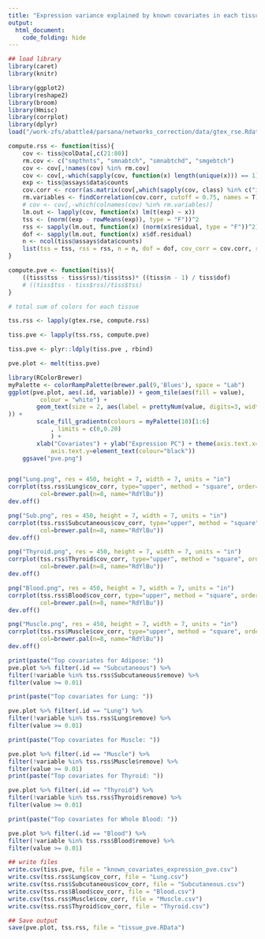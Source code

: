 ```yaml
---
title: "Expression variance explained by known covariates in each tissue"
output:
  html_document:
    code_folding: hide
---
```

```r
## load library
library(caret)
library(knitr)

library(ggplot2)
library(reshape2)
library(broom)
library(Hmisc)
library(corrplot)
library(dplyr)
load("/work-zfs/abattle4/parsana/networks_correction/data/gtex_rse.Rdata")

compute.rss <- function(tiss){
	cov <- tiss@colData[,c(21:80)]
	rm.cov <- c("smpthnts", "smnabtch", "smnabtchd", "smgebtch")
	cov <- cov[,!names(cov) %in% rm.cov]
	cov <- cov[,-which(sapply(cov, function(x) length(unique(x))) == 1)]
	exp <- tiss@assays$data$counts
	cov.corr <- rcorr(as.matrix(cov[,which(sapply(cov, class) %in% c("integer", "numeric"))]), type = "spearman")$r
	rm.variables <- findCorrelation(cov.corr, cutoff = 0.75, names = T)
	# cov <- cov[,-which(colnames(cov) %in% rm.variables)]
	lm.out <- lapply(cov, function(x) lm(t(exp) ~ x))
	tss <- (norm((exp - rowMeans(exp)), type = "F"))^2
	rss <- sapply(lm.out, function(x) (norm(x$residual, type = "F"))^2)
	dof <- sapply(lm.out, function(x) x$df.residual)
	n <- ncol(tiss@assays$data$counts)
	list(tss = tss, rss = rss, n = n, dof = dof, cov_corr = cov.corr, remove = rm.variables)
}

compute.pve <- function(tiss){
	((tiss$tss - tiss$rss)/tiss$tss)* ((tiss$n - 1) / tiss$dof)
	# ((tiss$tss - tiss$rss)/tiss$tss)
}

# total sum of colors for each tissue

tss.rss <- lapply(gtex.rse, compute.rss)

tiss.pve <- lapply(tss.rss, compute.pve)

tiss.pve <- plyr::ldply(tiss.pve , rbind)

pve.plot <- melt(tiss.pve)

library(RColorBrewer)
myPalette <- colorRampPalette(brewer.pal(9,'Blues'), space = "Lab")
ggplot(pve.plot, aes(.id, variable)) + geom_tile(aes(fill = value),
	     colour = "white") + 
		geom_text(size = 2, aes(label = prettyNum(value, digits=3, width=4, format="fg")
)) +
		scale_fill_gradientn(colours = myPalette(10)[1:6]
			, limits = c(0,0.20)
			) + 
		xlab("Covariates") + ylab("Expression PC") + theme(axis.text.x=element_text(colour="black", angle = 90, hjust = 1), 
			axis.text.y=element_text(colour="black"))
	ggsave("pve.png")


png("Lung.png", res = 450, height = 7, width = 7, units = "in")
corrplot(tss.rss$Lung$cov_corr, type="upper", method = "square", order="hclust",
         col=brewer.pal(n=8, name="RdYlBu"))
dev.off()

png("Sub.png", res = 450, height = 7, width = 7, units = "in")
corrplot(tss.rss$Subcutaneous$cov_corr, type="upper", method = "square", order="hclust",
         col=brewer.pal(n=8, name="RdYlBu"))
dev.off()

png("Thyroid.png", res = 450, height = 7, width = 7, units = "in")
corrplot(tss.rss$Thyroid$cov_corr, type="upper", method = "square", order="hclust",
         col=brewer.pal(n=8, name="RdYlBu"))
dev.off()

png("Blood.png", res = 450, height = 7, width = 7, units = "in")
corrplot(tss.rss$Blood$cov_corr, type="upper", method = "square", order="hclust",
         col=brewer.pal(n=8, name="RdYlBu"))
dev.off()

png("Muscle.png", res = 450, height = 7, width = 7, units = "in")
corrplot(tss.rss$Muscle$cov_corr, type="upper", method = "square", order="hclust",
         col=brewer.pal(n=8, name="RdYlBu"))
dev.off()

print(paste("Top covariates for Adipose: "))
pve.plot %>% filter(.id == "Subcutaneous") %>% 
filter(!variable %in% tss.rss$Subcutaneous$remove) %>% 
filter(value >= 0.01)

print(paste("Top covariates for Lung: "))

pve.plot %>% filter(.id == "Lung") %>% 
filter(!variable %in% tss.rss$Lung$remove) %>% 
filter(value >= 0.01)

print(paste("Top covariates for Muscle: "))

pve.plot %>% filter(.id == "Muscle") %>% 
filter(!variable %in% tss.rss$Muscle$remove) %>% 
filter(value >= 0.01)
print(paste("Top covariates for Thyroid: "))

pve.plot %>% filter(.id == "Thyroid") %>% 
filter(!variable %in% tss.rss$Thyroid$remove) %>% 
filter(value >= 0.01)

print(paste("Top covariates for Whole Blood: "))

pve.plot %>% filter(.id == "Blood") %>% 
filter(!variable %in% tss.rss$Blood$remove) %>% 
filter(value >= 0.01)

## write files
write.csv(tiss.pve, file = "known_covariates_expression_pve.csv")
write.csv(tss.rss$Lung$cov_corr, file = "Lung.csv")
write.csv(tss.rss$Subcutaneous$cov_corr, file = "Subcutaneous.csv")
write.csv(tss.rss$Blood$cov_corr, file = "Blood.csv")
write.csv(tss.rss$Muscle$cov_corr, file = "Muscle.csv")
write.csv(tss.rss$Thyroid$cov_corr, file = "Thyroid.csv")

## Save output
save(pve.plot, tss.rss, file = "tissue_pve.RData")


```
